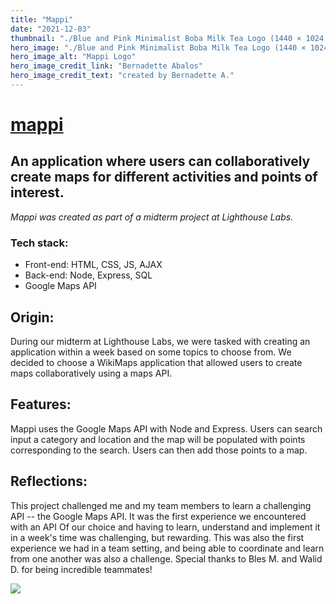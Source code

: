 ```yaml
---
title: "Mappi"
date: "2021-12-03"
thumbnail: "./Blue and Pink Minimalist Boba Milk Tea Logo (1440 × 1024 px).png"
hero_image: "./Blue and Pink Minimalist Boba Milk Tea Logo (1440 × 1024 px).png"
hero_image_alt: "Mappi Logo"
hero_image_credit_link: "Bernadette Abalos"
hero_image_credit_text: "created by Bernadette A."
---
```


<div data-sal="fade"
        data-sal-duration="1000"
        data-sal-delay="200"
        data-sal-easing="ease" className="workInfo">

# <a href="https://github.com/BlesMateo/Midterm-WikiMap" target="_blank">mappi</a>
## An application where users can collaboratively create maps for different activities and points of interest.


_Mappi was created as part of a midterm project at Lighthouse Labs._

### Tech stack:

- Front-end: HTML, CSS, JS, AJAX
- Back-end: Node, Express, SQL
- Google Maps API

</div>

<div data-sal="fade"
        data-sal-duration="1000"
        data-sal-delay="200"
        data-sal-easing="ease" className="workInfoTwo">

## Origin: 
During our midterm at Lighthouse Labs, we were tasked with creating an application within a week based on some topics to choose from. We decided
to choose a WikiMaps application that allowed users to create maps collaboratively using a maps API. 

## Features: 
Mappi uses the Google Maps API with Node and Express. Users can
search input a category and location and the map will be populated with points corresponding to the search. 
Users can then add those points to a map.

## Reflections: 
This project challenged me and my team members to learn a challenging API -- the Google Maps API. It was the first experience we encountered with an API Of our choice
and having to learn, understand and implement it in a week's time was challenging, but rewarding. This was also the first experience we had in a team setting,
and being able to coordinate and learn from one another was also a challenge. Special thanks to Bles M. and Walid D. for being incredible teammates!
</div>

<div>

</div>

<div>

</div>

<div>

</div>

<div data-sal="fade"
        data-sal-duration="1000"
        data-sal-delay="200"
        data-sal-easing="ease" >

<img className="fullSection" src="https://github.com/bernadetteabalos/bernadette-abalos/blob/main/blog/mappi/mappi.gif?raw=true" />

</div>